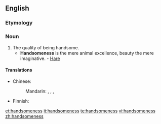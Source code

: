 ==English==

===Etymology===
{{suffix|handsome|ness}}

===Noun===
{{en-noun|-}}

# The quality of being handsome.
#* '''Handsomeness''' is the mere animal excellence, beauty the mere imaginative. - [[Hare]]

====Translations====
{{trans-top|quality of being handsome}}
* Chinese:
*: Mandarin: {{t|cmn|帥氣|sc=Hani}}, {{t|cmn|帅气|tr=shuàiqi|sc=Hani}}, {{t|cmn|俊俏|tr=jùnqiào|sc=Hani}}, {{t-|cmn|漂亮|tr=piàoliang|sc=Hani}}
{{trans-mid}}
* Finnish: {{t-|fi|komeus}}
{{trans-bottom}}

[[et:handsomeness]]
[[it:handsomeness]]
[[te:handsomeness]]
[[vi:handsomeness]]
[[zh:handsomeness]]